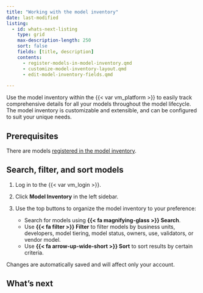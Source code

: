 ```yaml
---
title: "Working with the model inventory"
date: last-modified
listing:
  - id: whats-next-listing
    type: grid
    max-description-length: 250
    sort: false
    fields: [title, description]
    contents:
      - register-models-in-model-inventory.qmd
      - customize-model-inventory-layout.qmd
      - edit-model-inventory-fields.qmd
      
---
```

Use the model inventory within the {{< var vm_platform >}} to easily track comprehensive details for all your models throughout the model lifecycle. The model inventory is customizable and extensible, and can be configured to suit your unique needs.

## Prerequisites
There are models [registered in the model inventory](register-models-in-model-inventory.qmd). 

## Search, filter, and sort models
1. Log in to the {{< var vm_login >}}.

2. Click **Model Inventory** in the left sidebar. 

3. Use the top buttons to organize the model inventory to your preference:
   - Search for models using **{{< fa magnifying-glass >}} Search**. 
   - Use **{{< fa filter >}} Filter** to filter models by business units, developers, model tiering, model status, owners, use, validators, or vendor model.
   - Use **{{< fa arrow-up-wide-short >}} Sort** to sort results by certain criteria.

:::{.callout}
Changes are automatically saved and will affect only your account.
:::

## What's next

:::{#whats-next-listing}
:::

<!-- - [Customize model inventory layout](customize-model-inventory-layout.qmd)
- [Edit model inventory fields](edit-model-inventory-fields.qmd)
- [Manage inventory custom fields](manage-inventory-custom-fields.qmd) -->